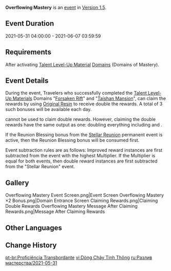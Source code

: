 {{Event
|name              = Overflowing Mastery 2021-05-31
|image             = Overflowing Mastery.png
|type              = In-Game
|time_known        = yes
|time_start        = 2021-05-31 04:00:00
|time_end          = 2021-06-07 03:59:59
|link              = https://www.hoyolab.com/article/394841
}}
{{Description|The wisdom of the land has been concentrated within Domains of late... Use the power of Original Resin to cause the silver tree to bloom and receive its noble instruction.}}
'''Overflowing Mastery''' is an [[event]] in [[Version 1.5]].

==Event Duration==
2021-05-31 04:00:00 - 2021-06-07 03:59:59

==Requirements==
After activating [[Talent Level-Up Material]] [[Domains]] (Domains of Mastery).

==Event Details==
During the event, Travelers who successfully completed the [[Talent Level-Up Materials]] Domains "[[Forsaken Rift]]" and "[[Taishan Mansion]]", can claim the rewards by using [[Original Resin]] to receive double the rewards. A total of 3 such bonuses will be available each day.

{{Item|Condensed Resin|30}} cannot be used to claim double rewards. However, claiming the double rewards have the same output as one: doubling everything including {{Item|Companionship EXP|30}} and {{Item|Adventure EXP|30}}.

If the Reunion Blessing bonus from the [[Stellar Reunion]] permanent event is active, then the Reunion Blessing bonus will be consumed first.

Event subtraction rules are as follows: Improved reward instances are first subtracted from the event with the highest Multiplier. If the Multiplier is equal for both events, then double reward instances are first subtracted  from the "Stellar Reunion" event.

==Gallery==
<gallery hideaddbutton="true" captionalign="center">
Overflowing Mastery Event Screen.png|Event Screen
Overflowing Mastery ×2 Bonus.png|Domain Entrance Screen
Claiming Rewards.png|Claiming Double Rewards
Overflowing Mastery  Message After Claiming Rewards.png|Message After Claiming Rewards
</gallery>

==Other Languages==
{{Transclude|Overflowing Mastery|Other Languages}}

==Change History==
{{Change History|1.5}}

[[pt-br:Proficiência Transbordante]]
[[vi:Dòng Chảy Tinh Thông]]
[[ru:Разлив мастерства/2021-05-31]]